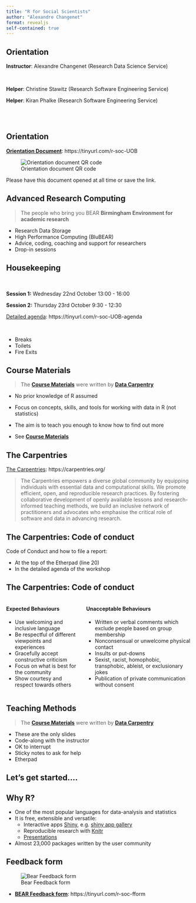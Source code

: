 ```yaml
---
title: "R for Social Scientists"
author: "Alexandre Changenet"
format: revealjs
self-contained: true
---
```


## Orientation

**Instructor**: Alexandre Changenet (Research Data Science Service)

<br/>

**Helper**: Christine Stawitz (Research Software Engineering Service)

**Helper**: Kiran Phalke (Research Software Engineering Service)

<br/><br/>

## Orientation

[**Orientation Document**](https://tinyurl.com/r-soc-UOB){preview-link="true"}: https://tinyurl.com/r-soc-UOB

![Orientation document QR code](img/r-soc-UOB.svg){fig-align="center"}

Please have this document opened at all time or save the link. 

## Advanced Research Computing

> The people who bring you BEAR **Birmingham Environment for academic research**

-   Research Data Storage
-   High Performance Computing (BluBEAR)
-   Advice, coding, coaching and support for researchers
-   Drop-in sessions

## Housekeeping

```{=html}
<style type="text/css">
p { text-align: left; }
</style>
```

<br/>

**Session 1:** Wednesday 22nd October 13:00 - 16:00

**Session 2:** Thursday 23rd October 9:30 - 12:30

[Detailed agenda](https://tinyurl.com/r-soc-UOB-agenda){preview-link="true"}: 
https://tinyurl.com/r-soc-UOB-agenda

<br/>

-   Breaks
-   Toilets
-   Fire Exits

## Course Materials

> The [**Course Materials**](https://datacarpentry.github.io/r-socialsci/){preview-link="true"} were written by [**Data Carpentry**](https://datacarpentry.org/){preview-link="true"}

-   No prior knowledge of R assumed
-   Focus on concepts, skills, and tools for working with data in R (not statistics)
-   The aim is to teach you enough to know how to find out more

- See [**Course Materials**](https://datacarpentry.github.io/r-socialsci/)

## The Carpentries

[The Carpentries](https://carpentries.org/){preview-link="true"}: https://carpentries.org/

>The Carpentries empowers a diverse global community by equipping individuals with essential data and computational skills. We promote efficient, open, and reproducible research practices. By fostering collaborative development of openly available lessons and research-informed teaching methods, we build an inclusive network of practitioners and advocates who emphasise the critical role of software and data in advancing research.

## The Carpentries: Code of conduct {.scrollable .smaller}

Code of Conduct and how to file a report:

- At the top of the Etherpad (line 20)
- In the detailed agenda of the workshop


## The Carpentries: Code of conduct {.scrollable .smaller}

:::: {.columns style="vertical-align: top;"}

::: {.column width="50%" style="vertical-align: top;"}

#### Expected Behaviours

- Use welcoming and inclusive language  
- Be respectful of different viewpoints and experiences  
- Gracefully accept constructive criticism  
- Focus on what is best for the community  
- Show courtesy and respect towards others

:::

::: {.column width="50%" style="vertical-align: top;"}

#### Unacceptable Behaviours

- Written or verbal comments which exclude people based on group membership  
- Nonconsensual or unwelcome physical contact  
- Insults or put-downs  
- Sexist, racist, homophobic, transphobic, ableist, or exclusionary jokes  
- Publication of private communication without consent  

:::

::::


## Teaching Methods

> The [**Course Materials**](https://datacarpentry.github.io/r-socialsci/){preview-link="true"} were written by [**Data Carpentry**](https://datacarpentry.org/){preview-link="true"}

-   These are the only slides
-   Code-along with the instructor
-   OK to interrupt
-   Sticky notes to ask for help
-   Etherpad

## Let's get started....

## Why R?

```{=html}
<style type="text/css">
p { text-align: left; }
</style>
```

-   One of the most popular languages for data-analysis and statistics
-   It is free, extensible and versatile:
    -   Interactive apps [Shiny](https://shiny.rstudio.com/), e.g. [shiny app gallery](https://shiny.posit.co/r/gallery/)
    -   Reproducible research with [Knitr](https://yihui.name/knitr/)
    -   [Presentations](https://quarto.org/docs/presentations/)
-   Almost 23,000 packages written by the user community



## Feedback form

![Bear Feedback form](img/feedbackform.png){fig-align="center"}

* [**BEAR Feedback form**](https://tinyurl.com/r-soc-fform){preview-link="true"}: https://tinyurl.com/r-soc-fform



